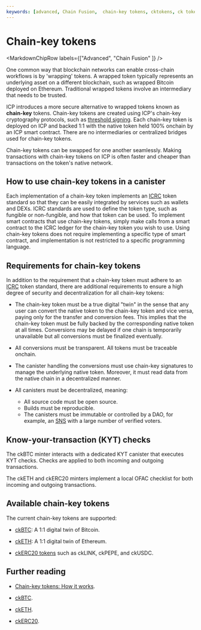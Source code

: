 ```yaml
---
keywords: [advanced, Chain Fusion,  chain-key tokens, cktokens, ck tokens]
---
```



# Chain-key tokens

<MarkdownChipRow labels={["Advanced", "Chain Fusion" ]} />

One common way that blockchain networks can enable cross-chain workflows is by 'wrapping' tokens. A wrapped token typically represents an underlying asset on a different blockchain, such as wrapped Bitcoin deployed on Ethereum. Traditional wrapped tokens involve an intermediary that needs to be trusted.

ICP introduces a more secure alternative to wrapped tokens known as **chain-key** tokens. Chain-key tokens are created using ICP's chain-key cryptography protocols, such as [threshold signing](https://internetcomputer.org/docs/current/developer-education/glossary/index#chain-key). Each chain-key token is deployed on ICP and backed 1:1 with the native token held 100% onchain by an ICP smart contract. There are no intermediaries or centralized bridges used for chain-key tokens.

Chain-key tokens can be swapped for one another seamlessly. Making transactions with chain-key tokens on ICP is often faster and cheaper than transactions on the token's native network.

## How to use chain-key tokens in a canister

Each implementation of a chain-key token implements an [ICRC](/docs/current/rosetta-defi/tokens/token-standards#icrc-1) token standard so that they can be easily integrated by services such as wallets and DEXs. ICRC standards are used to define the token type, such as fungible or non-fungible, and how that token can be used. To implement smart contracts that use chain-key tokens, simply make calls from a smart contract to the ICRC ledger for the chain-key token you wish to use. Using chain-key tokens does not require implementing a specific type of smart contract, and implementation is not restricted to a specific programming language.

## Requirements for chain-key tokens

In addition to the requirement that a chain-key token must adhere to an [ICRC](/docs/current/rosetta-defi/tokens/token-standards#icrc-1) token standard, there are additional requirements to ensure a high degree of security and decentralization for all chain-key tokens:

- The chain-key token must be a true digital "twin" in the sense that any user can convert the native token to the chain-key token and vice versa, paying only for the transfer and conversion fees. This implies that the chain-key token must be fully backed by the corresponding native token at all times. Conversions may be delayed if one chain is temporarily unavailable but all conversions must be finalized eventually.

- All conversions must be transparent. All tokens must be traceable onchain.

- The canister handling the conversions must use chain-key signatures to manage the underlying native token. Moreover, it must read data from the native chain in a decentralized manner.

- All canisters must be decentralized, meaning:
    - All source code must be open source.
    - Builds must be reproducible.
    - The canisters must be immutable or controlled by a DAO, for example, an [SNS](/docs/current/building-dapps/governing-dapps/overview) with a large number of verified voters.

## Know-your-transaction (KYT) checks

The ckBTC minter interacts with a dedicated KYT canister that executes KYT checks. Checks are applied to both incoming and outgoing transactions.

The ckETH and ckERC20 minters implement a local OFAC checklist for both incoming and outgoing transactions.

## Available chain-key tokens

The current chain-key tokens are supported:

- [ckBTC](./ckbtc/overview.mdx): A 1:1 digital twin of Bitcoin.

- [ckETH](./cketh/overview.mdx): A 1:1 digital twin of Ethereum.

- [ckERC20 tokens](./ckerc20/overview.mdx) such as ckLINK, ckPEPE, and ckUSDC.

## Further reading

- [Chain-key tokens: How it works](https://internetcomputer.org/how-it-works/chain-key-tokens/).

- [ckBTC](./ckbtc/overview.mdx).

- [ckETH](./cketh/overview.mdx).

- [ckERC20](./ckerc20/overview.mdx).
